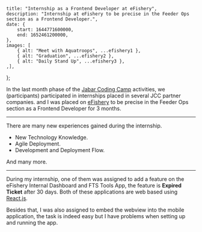 
    title: "Internship as a Frontend Developer at eFishery",
    description: "Internship at eFishery to be precise in the Feeder Ops section as a Frontend Developer.",
    date: {
        start: 1644771600000,
        end: 1652461200000,
    },
    images: [
        { alt: "Meet with Aquatroops", ...efishery1 },
        { alt: "Graduation", ...efishery2 },
        { alt: "Daily Stand Up", ...efishery3 },
    ,],
};

In the last month phase of the [Jabar Coding Camp](https://www.jabarcodingcamp.id) activities, we (participants) participated in internships placed in several JCC partner companies. and I was placed on [eFishery](https://www.efishery.com) to be precise in the Feeder Ops section as a Frontend Developer for 3 months.

---

There are many new experiences gained during the internship.

- New Technology Knowledge.
- Agile Deployment.
- Development and Deployment Flow.

And many more.

---

During my internship, one of them was assigned to add a feature on the eFishery Internal Dashboard and FTS Tools App, the feature is **Expired Ticket** after 30 days. Both of these applications are web based using [React.js](https://reactjs.org/).

Besides that, I was also assigned to embed the webview into the mobile application, the task is indeed easy but I have problems when setting up and running the app.
